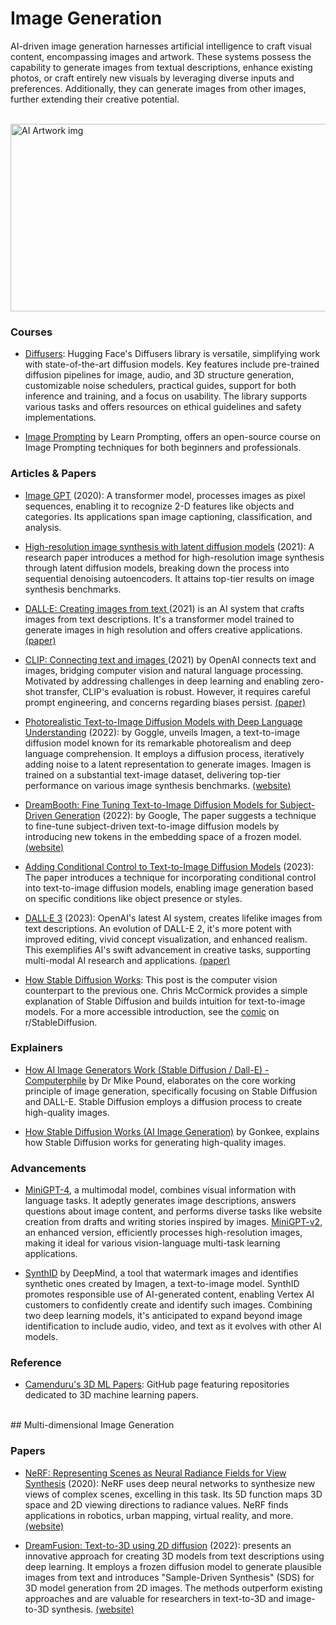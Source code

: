 # Image Generation

AI-driven image generation harnesses artificial intelligence to craft visual content, encompassing images and artwork. These systems possess the capability to generate images from textual descriptions, enhance existing photos, or craft entirely new visuals by leveraging diverse inputs and preferences. Additionally, they can generate images from other images, further extending their creative potential.

<br/>


<div style={{ position: "relative" }}>
  <Image
    src="/static/img/aiArtwork.png"
    alt="AI Artwork img"
    height="300"
    width="1000"
    priority
  />
</div>

### Courses

- [Diffusers](https://huggingface.co/docs/diffusers/index): Hugging Face's Diffusers library is versatile, simplifying work with state-of-the-art diffusion models. Key features include pre-trained diffusion pipelines for image, audio, and 3D structure generation, customizable noise schedulers, practical guides, support for both inference and training, and a focus on usability. The library supports various tasks and offers resources on ethical guidelines and safety implementations.

- [Image Prompting](https://learnprompting.org/docs/category/%EF%B8%8F-image-prompting) by Learn Prompting, offers an open-source course on Image Prompting techniques for both beginners and professionals.

### Articles & Papers

- [Image GPT](https://openai.com/research/image-gpt) (2020): A transformer model, processes images as pixel sequences, enabling it to recognize 2-D features like objects and categories. Its applications span image captioning, classification, and analysis.

- [High-resolution image synthesis with latent diffusion models](https://arxiv.org/abs/2112.10752) (2021): A research paper introduces a method for high-resolution image synthesis through latent diffusion models, breaking down the process into sequential denoising autoencoders. It attains top-tier results on image synthesis benchmarks.

- [DALL·E: Creating images from text ](https://openai.com/research/dall-e) (2021) is an AI system that crafts images from text descriptions. It's a transformer model trained to generate images in high resolution and offers creative applications. <a class="link" target="_blank" href="https://arxiv.org/abs/2102.12092">(paper)</a> 

- [CLIP: Connecting text and images ](https://openai.com/research/clip) (2021) by OpenAI connects text and images, bridging computer vision and natural language processing. Motivated by addressing challenges in deep learning and enabling zero-shot transfer, CLIP's evaluation is robust. However, it requires careful prompt engineering, and concerns regarding biases persist. <a class="link" target="_blank" href="https://arxiv.org/abs/2103.00020">(paper)</a> 

- [Photorealistic Text-to-Image Diffusion Models with Deep Language Understanding](https://arxiv.org/abs/2205.11487) (2022): by Goggle, unveils Imagen, a text-to-image diffusion model known for its remarkable photorealism and deep language comprehension. It employs a diffusion process, iteratively adding noise to a latent representation to generate images. Imagen is trained on a substantial text-image dataset, delivering top-tier performance on various image synthesis benchmarks. <a class="link" target="_blank" href="https://imagen.research.google/">(website)</a>

- [DreamBooth: Fine Tuning Text-to-Image Diffusion Models for Subject-Driven Generation](https://arxiv.org/abs/2208.12242) (2022): by Google, The paper suggests a technique to fine-tune subject-driven text-to-image diffusion models by introducing new tokens in the embedding space of a frozen model. <a class="link" target="_blank" href="https://dreambooth.github.io/">(website)</a> 

- [Adding Conditional Control to Text-to-Image Diffusion Models](https://arxiv.org/abs/2302.05543) (2023): The paper introduces a technique for incorporating conditional control into text-to-image diffusion models, enabling image generation based on specific conditions like object presence or styles.

- [DALL·E 3](https://openai.com/dall-e-3) (2023): OpenAI's latest AI system, creates lifelike images from text descriptions. An evolution of DALL-E 2, it's more potent with improved editing, vivid concept visualization, and enhanced realism. This exemplifies AI's swift advancement in creative tasks, supporting multi-modal AI research and applications. <a class="link" target="_blank" href="https://cdn.openai.com/papers/DALL_E_3_System_Card.pdf">(paper)</a> 

- [How Stable Diffusion Works](https://mccormickml.com/2022/12/21/how-stable-diffusion-works/): This post is the computer vision counterpart to the previous one. Chris McCormick provides a simple explanation of Stable Diffusion and builds intuition for text-to-image models. For a more accessible introduction, see the <a class="link" target="_blank" href="https://www.reddit.com/media?url=https%3A%2F%2Fexternal-preview.redd.it%2FnE6TYpCjGIUABsadDx__1XwRGp2NcMpPPeEXCmzDn14.png%3Fauto%3Dwebp%26s%3Dc8dd3db527223673ea61c09c08650de4196f617f">comic</a> on r/StableDiffusion.

### Explainers

- [How AI Image Generators Work (Stable Diffusion / Dall-E) - Computerphile](https://www.youtube.com/watch?v=1CIpzeNxIhU&t=92s) by Dr Mike Pound, elaborates on the core working principle of image generation, specifically focusing on Stable Diffusion and DALL-E. Stable Diffusion employs a diffusion process to create high-quality images.

- [How Stable Diffusion Works (AI Image Generation)](https://www.youtube.com/watch?v=sFztPP9qPRc&t=427s) by Gonkee, explains how Stable Diffusion works for generating high-quality images.

### Advancements

- [MiniGPT-4](https://minigpt-4.github.io/), a multimodal model, combines visual information with language tasks. It adeptly generates image descriptions, answers questions about image content, and performs diverse tasks like website creation from drafts and writing stories inspired by images. <a class="link" target="_blank" href="https://minigpt-v2.github.io/">MiniGPT-v2</a>, an enhanced version, efficiently processes high-resolution images, making it ideal for various vision-language multi-task learning applications.

- [SynthID](https://deepmind.google/discover/blog/identifying-ai-generated-images-with-synthid/) by DeepMind, a tool that watermark images and identifies synthetic ones created by Imagen, a text-to-image model. SynthID promotes responsible use of AI-generated content, enabling Vertex AI customers to confidently create and identify such images. Combining two deep learning models, it's anticipated to expand beyond image identification to include audio, video, and text as it evolves with other AI models.

### Reference

- [Camenduru's 3D ML Papers](https://github.com/camenduru#-3d-ml-papers): GitHub page featuring repositories dedicated to 3D machine learning papers.

<br />
## Multi-dimensional Image Generation

### Papers

- [NeRF: Representing Scenes as Neural Radiance Fields for View Synthesis](https://arxiv.org/abs/2003.08934) (2020): NeRF uses deep neural networks to synthesize new views of complex scenes, excelling in this task. Its 5D function maps 3D space and 2D viewing directions to radiance values. NeRF finds applications in robotics, urban mapping, virtual reality, and more. <a class="link" target="_blank" href="https://www.matthewtancik.com/nerf">(website)</a> 

- [DreamFusion: Text-to-3D using 2D diffusion](https://arxiv.org/pdf/2209.14988.pdf) (2022): presents an innovative approach for creating 3D models from text descriptions using deep learning. It employs a frozen diffusion model to generate plausible images from text and introduces "Sample-Driven Synthesis" (SDS) for 3D model generation from 2D images. The methods outperform existing approaches and are valuable for researchers in text-to-3D and image-to-3D synthesis. <a class="link" target="_blank" href="https://dreamfusion3d.github.io/">(website)</a> 


